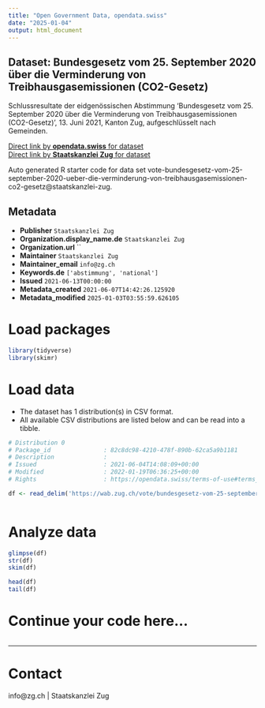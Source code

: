 ```yaml
---
title: "Open Government Data, opendata.swiss"
date: "2025-01-04"
output: html_document
---
```


## Dataset: Bundesgesetz vom 25. September 2020 über die Verminderung von Treibhausgasemissionen (CO2-Gesetz)

Schlussresultate der eidgenössischen Abstimmung 'Bundesgesetz vom 25. September 2020 über die Verminderung von Treibhausgasemissionen (CO2-Gesetz)', 13. Juni 2021, Kanton Zug, aufgeschlüsselt nach Gemeinden.

[Direct link by **opendata.swiss** for dataset](https://opendata.swiss/de/dataset/bundesgesetz-vom-25-september-2020-uber-die-verminderung-von-treibhausgasemissionen-co2-gesetz)<br>
[Direct link by **Staatskanzlei Zug** for dataset](https://wab.zug.ch/vote/bundesgesetz-vom-25-september-2020-ueber-die-verminderung-von-treibhausgasemissionen-co2-gesetz/data)

Auto generated R starter code for data set vote-bundesgesetz-vom-25-september-2020-ueber-die-verminderung-von-treibhausgasemissionen-co2-gesetz@staatskanzlei-zug.

## Metadata

- **Publisher** `Staatskanzlei Zug`
- **Organization.display_name.de** `Staatskanzlei Zug`
- **Organization.url** ``
- **Maintainer** `Staatskanzlei Zug`
- **Maintainer_email** `info@zg.ch`
- **Keywords.de** `['abstimmung', 'national']`
- **Issued** `2021-06-13T00:00:00`
- **Metadata_created** `2021-06-07T14:42:26.125920`
- **Metadata_modified** `2025-01-03T03:55:59.626105`


# Load packages

```r

library(tidyverse)
library(skimr)

```

# Load data

-   The dataset has 1 distribution(s) in CSV format.
-   All available CSV distributions are listed below and can be read into a tibble.

```r

# Distribution 0
# Package_id               : 82c8dc98-4210-478f-890b-62ca5a9b1181
# Description              : 
# Issued                   : 2021-06-04T14:08:09+00:00
# Modified                 : 2022-01-19T06:36:25+00:00
# Rights                   : https://opendata.swiss/terms-of-use#terms_by

df <- read_delim('https://wab.zug.ch/vote/bundesgesetz-vom-25-september-2020-ueber-die-verminderung-von-treibhausgasemissionen-co2-gesetz/data-csv')



```

# Analyze data

```r

glimpse(df)
str(df)
skim(df)

head(df)
tail(df)

```

# Continue your code here...

```r

```

------------------------------------------------------------------------

# Contact

info@zg.ch | Staatskanzlei Zug
